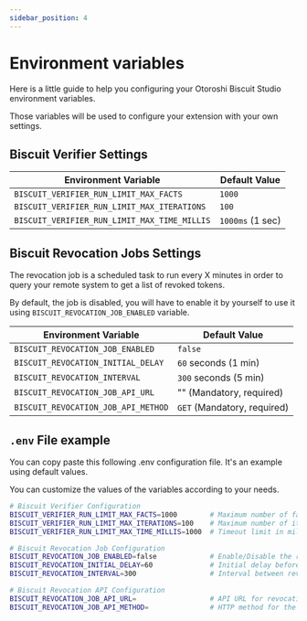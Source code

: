 ```yaml
---
sidebar_position: 4
---
```



# Environment variables

Here is a little guide to help you configuring your Otoroshi Biscuit Studio environment variables.

Those variables will be used to configure your extension with your own settings.

## **Biscuit Verifier Settings**

| **Environment Variable**                          | **Default Value** |
|--------------------------------------------------|------------------|
| `BISCUIT_VERIFIER_RUN_LIMIT_MAX_FACTS`          | `1000`           | 
| `BISCUIT_VERIFIER_RUN_LIMIT_MAX_ITERATIONS`     | `100`            |
| `BISCUIT_VERIFIER_RUN_LIMIT_MAX_TIME_MILLIS`    | `1000ms` (1 sec)   |

## **Biscuit Revocation Jobs Settings**

The revocation job is a scheduled task to run every X minutes in order to query your remote system to get a list of revoked tokens.

By default, the job is disabled, you will have to enable it by yourself to use it using `BISCUIT_REVOCATION_JOB_ENABLED` variable.

| **Environment Variable**                     | **Default Value** |
|---------------------------------------------|------------------|
| `BISCUIT_REVOCATION_JOB_ENABLED`           | `false`          |
| `BISCUIT_REVOCATION_INITIAL_DELAY`         | `60` seconds (1 min)    |
| `BISCUIT_REVOCATION_INTERVAL`              | `300` seconds (5 min) |
| `BISCUIT_REVOCATION_JOB_API_URL`           | "" (Mandatory, required) |
| `BISCUIT_REVOCATION_JOB_API_METHOD`        | `GET` (Mandatory, required) |


## `.env` File example

You can copy paste this following .env configuration file. It's an example using default values.

You can customize the values ​​of the variables according to your needs.

```sh 
# Biscuit Verifier Configuration
BISCUIT_VERIFIER_RUN_LIMIT_MAX_FACTS=1000        # Maximum number of facts to process
BISCUIT_VERIFIER_RUN_LIMIT_MAX_ITERATIONS=100    # Maximum number of iterations allowed
BISCUIT_VERIFIER_RUN_LIMIT_MAX_TIME_MILLIS=1000  # Timeout limit in milliseconds (1 sec)

# Biscuit Revocation Job Configuration
BISCUIT_REVOCATION_JOB_ENABLED=false             # Enable/Disable the revocation job (true/false)
BISCUIT_REVOCATION_INITIAL_DELAY=60              # Initial delay before the first revocation job run (seconds)
BISCUIT_REVOCATION_INTERVAL=300                  # Interval between revocation job executions (seconds)

# Biscuit Revocation API Configuration
BISCUIT_REVOCATION_JOB_API_URL=                  # API URL for revocation
BISCUIT_REVOCATION_JOB_API_METHOD=               # HTTP method for the API call (e.g., GET, POST)
```